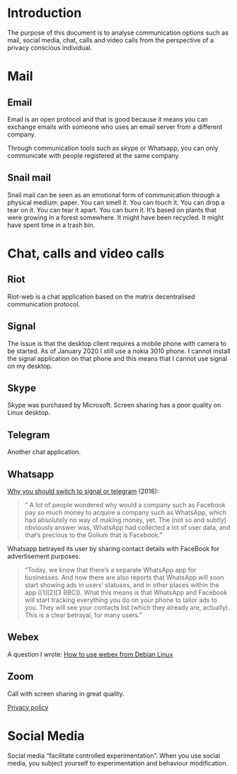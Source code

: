 
# Introduction

The purpose of this document is to analyse communication 
options such as mail, social media, chat, calls and video calls from
the perspective of a privacy conscious individual.


# Mail

## Email

Email is an open protocol and that is good because it means 
you can exchange emails with someone who uses an email server from a different company.

Through communication tools such as skype or Whatsapp, you can only communicate
with people registered at the same company.


## Snail mail

Snail mail can be seen as an emotional form of communication through a physical
medium: paper. You can smell it. You can touch it. You can drop a tear on it.
You can tear it apart. You can burn it. It's based on plants that were growing
in a forest somewhere. It might have been recycled. It might have spent time in
a trash bin. 


# Chat, calls and video calls
## Riot

Riot-web is a chat application based on the matrix decentralised communication protocol. 

## Signal 

The issue is that the desktop client requires a mobile phone with camera to be started. 
As of January 2020 I still use a nokia 3010 phone.
I cannot install the signal application on that phone and this means that I cannot use signal on my desktop. 

## Skype

Skype was purchased by Microsoft. 
Screen sharing has a poor quality on Linux desktop.


## Telegram

Another chat application. 

## Whatsapp

[Why you should switch to signal or telegram](https://medium.com/@contactsunny/why-you-should-switch-to-signal-or-telegram-from-whatsapp-today-fa773694d05e) (2018):

> " A lot of people wondered why would a company such as Facebook pay so much
> money to acquire a company such as WhatsApp, which had absolutely no way of
> making money, yet. The (not so and subtly) obviously answer was, WhatsApp had
> collected a lot of user data, and that’s precious to the Gollum that is
> Facebook."

Whatsapp betrayed its user by sharing contact details with FaceBook for advertisement purposes:

> "Today, we know that there’s a separate WhatsApp app for businesses. And now
> there are also reports that WhatsApp will soon start showing ads in users’
> statuses, and in other places within the app ([1][2][3 BBC]). What this means
> is that WhatsApp and Facebook will start tracking everything you do on your
> phone to tailor ads to you. They will see your contacts list (which they
> already are, actually). This is a clear betrayal, for many users. "

## Webex

A question I wrote: 
[How to use webex from Debian Linux](https://superuser.com/questions/1539643/how-to-use-webex-from-debian-linux)

## Zoom 

Call with screen sharing in great quality. 

[Privacy policy](https://zoom.us/privacy)


# Social Media

Social media "facilitate controlled experimentation".
When you use social media, you subject yourself to experimentation and behaviour modification.


